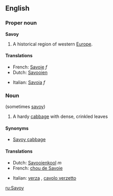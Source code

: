 ==English==
===Proper noun===
{{wikipedia}}
'''Savoy'''

#A historical region of western [[Europe]].

====Translations====
{{top}}
*French: [[Savoie]] ''f''
*Dutch: [[Savooien]]
{{mid}}
*Italian: [[Savoia]] ''f''
{{bottom}}

===Noun===
{{en-noun}} (sometimes [[savoy]])
#A hardy [[cabbage]] with dense, crinkled leaves

====Synonyms====
* [[Savoy cabbage]]

====Translations====
{{top}}
*Dutch: [[Savooienkool]] ''m''
*French: [[chou de Savoie]]
{{mid}}
*Italian: [[verza]] {{f}}, [[cavolo verzetto]] {{m}}
{{bottom}}

[[ru:Savoy]]